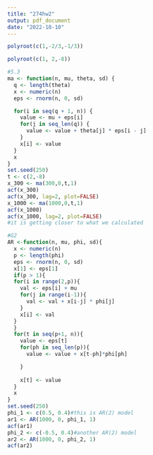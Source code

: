 ---
title: "274hw2"
output: pdf_document
date: "2022-10-10"
---

```{r}
polyroot(c(1,-2/3,-1/3))

polyroot(c(1, 2,-8))
```
```{r}
#5.3
ma <- function(n, mu, theta, sd) {
  q <- length(theta)
  x <- numeric(n)
  eps <- rnorm(n, 0, sd)

  for(i in seq(q + 1, n)) {
    value <- mu + eps[i]
    for(j in seq_len(q)) {
      value <- value + theta[j] * eps[i - j]
    }
    x[i] <- value
  }
  x
}
set.seed(250)
t <- c(2,-8)
x_300 <- ma(300,0,t,1)
acf(x_300)
acf(x_300, lag=2, plot=FALSE)
x_1000 <- ma(1000,0,t,1)
acf(x_1000)
acf(x_1000, lag=2, plot=FALSE)
#it is getting closer to what we calculated
```
```{r}
#G2
AR <-function(n, mu, phi, sd){
  x <- numeric(n)
  p <- length(phi)
  eps <- rnorm(n, 0, sd)
  x[1] <- eps[1]
  if(p > 1){
  for(i in range(2,p)){
    val <- eps[i] + mu
    for(j in range(i-1)){
      val <- val + x[i-j] * phi[j]
    }
    x[i] <- val
  }
  }
  for(t in seq(p+1, n)){
    value <- eps[t]
    for(ph in seq_len(p)){
      value <- value + x[t-ph]*phi[ph]

    }
    
    x[t] <- value
  }
  x
}
set.seed(250)
phi_1 <- c(0.5, 0.4)#this is AR(2) model
ar1 <- AR(1000, 0, phi_1, 1)
acf(ar1)
phi_2 <- c(-0.5, 0.4)#another AR(2) model
ar2 <- AR(1000, 0, phi_2, 1)
acf(ar2)

```



